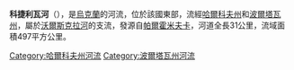 '''科捷利瓦河'''（{{lang-uk|Котельва}}），是[[烏克蘭|烏克蘭]]的河流，位於該國東部，流經[[哈爾科夫州|哈爾科夫州]]和[[波爾塔瓦州|波爾塔瓦州]]，屬於[[沃爾斯克拉河|沃爾斯克拉河]]的支流，發源自[[帕爾霍米夫卡_(克拉斯諾庫特西克區)|帕爾霍米夫卡]]，河道全長31公里，流域面積497平方公里。

{{DEFAULTSORT:Котельва (річка)}}
[[Category:哈爾科夫州河流|Category:哈爾科夫州河流]]
[[Category:波爾塔瓦州河流|Category:波爾塔瓦州河流]]


{{Ukraine-river-stub}}